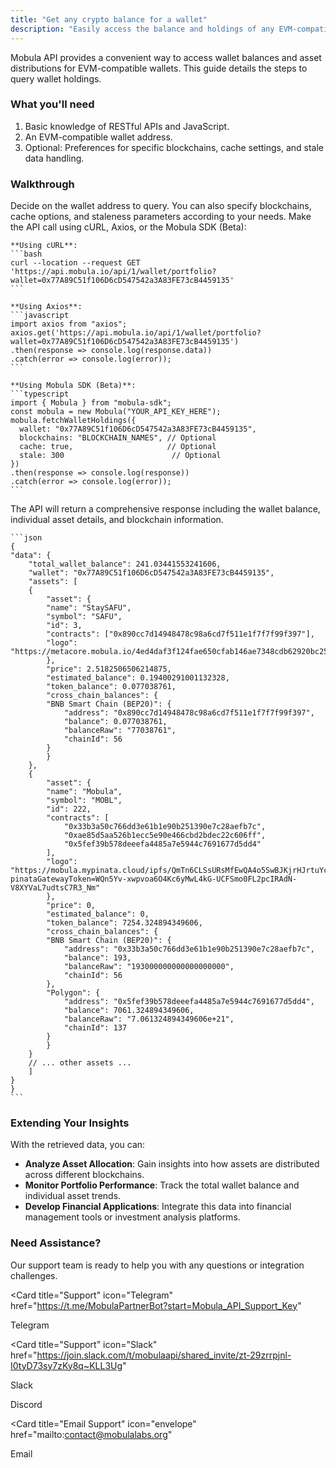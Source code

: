 ```yaml
---
title: "Get any crypto balance for a wallet"
description: "Easily access the balance and holdings of any EVM-compatible wallet using the Mobula API, with flexible options for blockchain filtering, caching, and handling stale data"
---
```


Mobula API provides a convenient way to access wallet balances and asset distributions for EVM-compatible wallets. This guide details the steps to query wallet holdings.

### What you'll need

1. Basic knowledge of RESTful APIs and JavaScript.
2. An EVM-compatible wallet address.
3. Optional: Preferences for specific blockchains, cache settings, and stale data handling.

### Walkthrough

<Steps>
  <Step title="Prepare Your Query">
    Decide on the wallet address to query. You can also specify blockchains, cache options, and staleness parameters according to your needs.
  </Step>

  <Step title="Execute the API Call">
    Make the API call using cURL, Axios, or the Mobula SDK (Beta):

    **Using cURL**:
    ```bash
    curl --location --request GET 'https://api.mobula.io/api/1/wallet/portfolio?wallet=0x77A89C51f106D6cD547542a3A83FE73cB4459135'
    ```

    **Using Axios**:
    ```javascript
    import axios from "axios";
    axios.get('https://api.mobula.io/api/1/wallet/portfolio?wallet=0x77A89C51f106D6cD547542a3A83FE73cB4459135')
    .then(response => console.log(response.data))
    .catch(error => console.log(error));
    ```

    **Using Mobula SDK (Beta)**:
    ```typescript
    import { Mobula } from "mobula-sdk";
    const mobula = new Mobula("YOUR_API_KEY_HERE");
    mobula.fetchWalletHoldings({
      wallet: "0x77A89C51f106D6cD547542a3A83FE73cB4459135",
      blockchains: "BLOCKCHAIN_NAMES", // Optional
      cache: true,                     // Optional
      stale: 300                        // Optional
    })
    .then(response => console.log(response))
    .catch(error => console.log(error));
    ```

  </Step>

  <Step title="Review the Response">
    The API will return a comprehensive response including the wallet balance, individual asset details, and blockchain information.

    ```json
    {
    "data": {
        "total_wallet_balance": 241.03441553241606,
        "wallet": "0x77A89C51f106D6cD547542a3A83FE73cB4459135",
        "assets": [
        {
            "asset": {
            "name": "StaySAFU",
            "symbol": "SAFU",
            "id": 3,
            "contracts": ["0x890cc7d14948478c98a6cd7f511e1f7f7f99f397"],
            "logo": "https://metacore.mobula.io/4ed4daf3f124fae650cfab146ae7348cdb62920bc25bf6408698654835192a1b.png"
            },
            "price": 2.5182506506214875,
            "estimated_balance": 0.19400291001132328,
            "token_balance": 0.077038761,
            "cross_chain_balances": {
            "BNB Smart Chain (BEP20)": {
                "address": "0x890cc7d14948478c98a6cd7f511e1f7f7f99f397",
                "balance": 0.077038761,
                "balanceRaw": "77038761",
                "chainId": 56
            }
            }
        },
        {
            "asset": {
            "name": "Mobula",
            "symbol": "MOBL",
            "id": 222,
            "contracts": [
                "0x33b3a50c766dd3e61b1e90b251390e7c28aefb7c",
                "0xae85d5aa526b1ecc5e90e466cbd2bdec22c606ff",
                "0x5fef39b578deeefa4485a7e5944c7691677d5dd4"
            ],
            "logo": "https://mobula.mypinata.cloud/ipfs/QmTn6CLSsURsMfEwQA4o5SwBJKjrHJrtuYcNKd14kdJ77o?pinataGatewayToken=WQn5Yv-xwpvoa6O4Kc6yMwL4kG-UCFSmo0FL2pcIRAdN-V8XYVaL7udtsC7R3_Nm"
            },
            "price": 0,
            "estimated_balance": 0,
            "token_balance": 7254.324894349606,
            "cross_chain_balances": {
            "BNB Smart Chain (BEP20)": {
                "address": "0x33b3a50c766dd3e61b1e90b251390e7c28aefb7c",
                "balance": 193,
                "balanceRaw": "193000000000000000000",
                "chainId": 56
            },
            "Polygon": {
                "address": "0x5fef39b578deeefa4485a7e5944c7691677d5dd4",
                "balance": 7061.324894349606,
                "balanceRaw": "7.061324894349606e+21",
                "chainId": 137
            }
            }
        }
        // ... other assets ...
        ]
    }
    }
    ```

  </Step>
</Steps>

### Extending Your Insights

With the retrieved data, you can:

- **Analyze Asset Allocation**: Gain insights into how assets are distributed across different blockchains.
- **Monitor Portfolio Performance**: Track the total wallet balance and individual asset trends.
- **Develop Financial Applications**: Integrate this data into financial management tools or investment analysis platforms.

### Need Assistance?

Our support team is ready to help you with any questions or integration challenges.

<CardGroup>

<Card
  title="Support"
  icon="Telegram"
  href="https://t.me/MobulaPartnerBot?start=Mobula_API_Support_Key"
>
  Telegram
</Card>

<Card
  title="Support"
  icon="Slack"
  href="https://join.slack.com/t/mobulaapi/shared_invite/zt-29zrrpjnl-I0tyD73sy7zKy8q~KLL3Ug"
>
  Slack
</Card>

<Card title="Support" icon="Discord" href="https://discord.gg/JVT7xKm3AD">
  Discord
</Card>

<Card
  title="Email Support"
  icon="envelope"
  href="mailto:contact@mobulalabs.org"
>
  Email
</Card>
</CardGroup>
